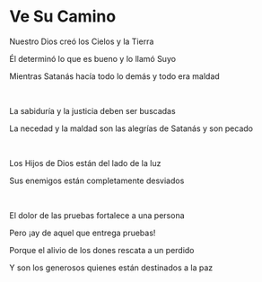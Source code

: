 # Ve Su Camino

Nuestro Dios creó los Cielos y la Tierra

Él determinó lo que es bueno y lo llamó Suyo

Mientras Satanás hacía todo lo demás y todo era maldad

<p></p>

<br />

La sabiduría y la justicia deben ser buscadas

La necedad y la maldad son las alegrías de Satanás y son pecado

<br />

Los Hijos de Dios están del lado de la luz

Sus enemigos están completamente desviados

<br />

El dolor de las pruebas fortalece a una persona

Pero ¡ay de aquel que entrega pruebas!

Porque el alivio de los dones rescata a un perdido

Y son los generosos quienes están destinados a la paz